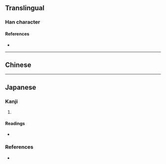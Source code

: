 {{also|労|勞}}
{{character info/new}}
==Translingual==
{{Han simplified forms|勞|労|劳}}

===Han character===
{{Han char|rn=19|rad=力|as=05|sn=7|four=|canj=TBKS|ids=⿱𫇦力}}

====References====
* {{Han ref|kx=0147.071|dkj=02328|dj=0331.140|hdz=10368.010|uh=52B3|ud=21171}}

----

==Chinese==
{{zh-see|勞}}

----

==Japanese==

===Kanji===
{{ja-kanji|grade=|rs=力05}}

# {{alternative form of|勞|lang=ja}}

====Readings====
* {{ja-readings|on=[[ろう]] (rō)|kun=}}

===References===
* {{R:Koseki Moji|027000}}